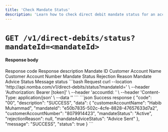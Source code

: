 ```yaml
---
title: 'Check Mandate Status'
description: 'Learn how to check direct debit mandate status for an account using the Nomba API'
---
```


<CardGroup cols={2}>
  <Card
    title="Check Direct Debit Mandate Status"
    icon="shuffle"
    href="/nomba-api-reference/direct-debits/check-direct-debit-status"
  >
  </Card>
</CardGroup>

# `GET /v1/direct-debits/status?mandateId=<mandateId>`


#### Response body

<ResponseField name="code" type="string" required>
  Response code
</ResponseField>

<ResponseField name="description" type="string" required>
  Response description
</ResponseField>

<ResponseField name="data" type="object">
  <Expandable title="object"  defaultOpen="true">
    <ResponseField name="mandateId" type="string" required>
      Mandate ID
    </ResponseField>
    <ResponseField name="customerAccountName" type="string" required>
      Customer Account Name
    </ResponseField>
    <ResponseField name="customerAccountNumber" type="string" required>
      Customer Account Number
    </ResponseField>
    <ResponseField name="mandateStatus" type="string" required>
      Mandate Status
    </ResponseField>
    <ResponseField name="rejectionReason" type="string" required>
      Rejection Reason
    </ResponseField>
    <ResponseField name="mandateAdviceStatus" type="string" required>
      Mandate Advice Status
    </ResponseField>
  </Expandable>
</ResponseField>

<ResponseField name="message" type="string" required>
  Message
</ResponseField>

<ResponseField name="status" type="boolean" required>
  status
</ResponseField>


<RequestExample>
```bash Request
curl --location 'http://api.nomba.com/v1/direct-debits/status?mandateId=<mandateId>' \
--header 'Authorization: Bearer [token]' \
--header 'accountId: <accountId>' \
--header 'Content-Type: application/json' \
--data ''
```
</RequestExample>


<ResponseExample>
```json Success response
{
    "code": "00",
    "description": "SUCCESS",
    "data": {
        "customerAccountName": "Habib Muhammad",
        "mandateId": "e50b7835-502c-4cfe-8828-47657633d7a2",
        "customerAccountNumber": "8079914423",
        "mandateStatus": "Active",
        "rejectionReason": null,
        "mandateAdviceStatus": "Advice Sent"
    },
    "message": "SUCCESS",
    "status": true
}
```
</ResponseExample>

